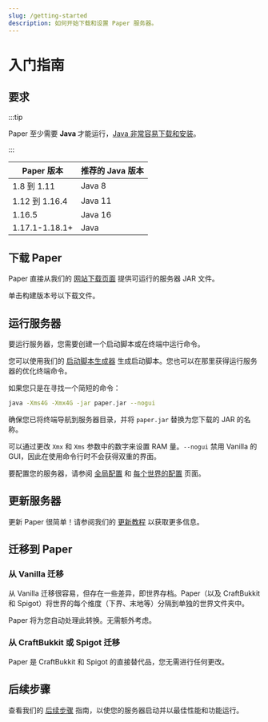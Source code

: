 ```yaml
---
slug: /getting-started
description: 如何开始下载和设置 Paper 服务器。
---
```


# 入门指南

## 要求

:::tip

Paper 至少需要 **Java <Property name="PAPER_JAVA_MIN" />** 才能运行，[Java 非常容易下载和安装](/misc/java-install)。

:::

| Paper 版本    | 推荐的 Java 版本                         |
|---------------|---------------------------------------------|
| 1.8 到 1.11   | Java 8                                      |
| 1.12 到 1.16.4 | Java 11                                     |
| 1.16.5        | Java 16                                     |
| 1.17.1-1.18.1+ | Java <Property name="PAPER_JAVA_MIN" /> |

## 下载 Paper

Paper 直接从我们的 [网站下载页面](https://papermc.io/downloads) 提供可运行的服务器 JAR 文件。

单击构建版本号以下载文件。

## 运行服务器

要运行服务器，您需要创建一个启动脚本或在终端中运行命令。

您可以使用我们的 [启动脚本生成器](/misc/tools/start-script-gen) 生成启动脚本。您也可以在那里获得运行服务器的优化终端命令。

如果您只是在寻找一个简短的命令：
```bash
java -Xms4G -Xmx4G -jar paper.jar --nogui
```
确保您已将终端导航到服务器目录，并将 `paper.jar` 替换为您下载的 JAR 的名称。

可以通过更改 `Xmx` 和 `Xms` 参数中的数字来设置 RAM 量。`--nogui` 禁用 Vanilla 的 GUI，因此在使用命令行时不会获得双重的界面。

要配置您的服务器，请参阅 [全局配置](../reference/configuration/global-configuration.mdx) 和 [每个世界的配置](../reference/configuration/world-configuration.mdx) 页面。

## 更新服务器

更新 Paper 很简单！请参阅我们的 [更新教程](../how-to/update.md) 以获取更多信息。

## 迁移到 Paper

### 从 Vanilla 迁移

从 Vanilla 迁移很容易，但存在一些差异，即世界存档。Paper（以及 CraftBukkit 和 Spigot）将世界的每个维度（下界、末地等）分隔到单独的世界文件夹中。

Paper 将为您自动处理此转换。无需额外考虑。

### 从 CraftBukkit 或 Spigot 迁移

Paper 是 CraftBukkit 和 Spigot 的直接替代品，您无需进行任何更改。

## 后续步骤

查看我们的 [后续步骤](/paper/next-steps) 指南，以使您的服务器启动并以最佳性能和功能运行。
